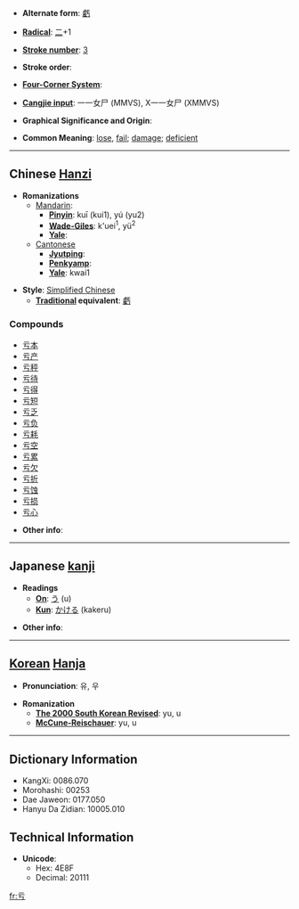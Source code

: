 * '''Alternate form''': [[虧]]

* '''[[Wiktionary:Chinese radical index| Radical]]''': [[Wiktionary:Chinese radical index 二|二]]+1

* '''[[Wiktionary:Chinese total strokes index|Stroke number]]''': [[Wiktionary:Chinese total strokes index 3|3]]

* '''Stroke order''': 

* '''[[Wiktionary:Chinese four corner index|Four-Corner System]]''': 

* '''[[Wiktionary:Chinese Cangjie index|Cangjie input]]''': 一一女尸 (MMVS), X一一女尸 (XMMVS)

* '''Graphical Significance and Origin''': 

* '''Common Meaning''': [[lose]], [[fail]]; [[damage]]; [[deficient]]

----

== Chinese [[Hanzi]] ==

* '''Romanizations'''
** [[Mandarin]]:
*** '''[[Pinyin]]''': kuī (kui1), yú (yu2)
*** '''[[Wade-Giles]]''': k'uei<sup>1</sup>, yü<sup>2</sup>
*** '''[[Yale]]''': 
**[[Cantonese]]
***'''[[Jyutping]]''':
***'''[[Penkyamp]]''': 
***'''[[Yale]]''': kwai1

* '''Style''': [[Simplified Chinese]] 
** '''[[Traditional Chinese|Traditional]] equivalent''': [[虧]]

===Compounds===
*[[亏本]]
*[[亏产]]
*[[亏秤]]
*[[亏待]]
*[[亏得]]
*[[亏短]]
*[[亏乏]]
*[[亏负]]
*[[亏耗]]
*[[亏空]]
*[[亏累]]
*[[亏欠]]
*[[亏折]]
*[[亏蚀]]
*[[亏损]]
*[[亏心]]

* '''Other info''': 

----

== Japanese [[kanji]] ==

* '''Readings'''
** '''[[On]]''': [[う]] (u)
** '''[[Kun]]''': [[かける]] (kakeru)

* '''Other info''':  

----

== [[Korean]] [[Hanja]] ==

* '''Pronunciation''': 유, 우

* '''Romanization'''
** '''[[The 2000 South Korean Revised Romanization|The 2000 South Korean Revised]]''': yu, u
** '''[[McCune-Reischauer]]''': yu, u

----

== Dictionary Information ==

* KangXi: 0086.070
* Morohashi: 00253
* Dae Jaweon: 0177.050
* Hanyu Da Zidian: 10005.010

== Technical Information ==

* '''Unicode''':
** Hex: 4E8F
** Decimal: 20111

[[fr:亏]]